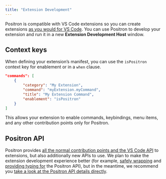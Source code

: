 ```yaml
---
title: "Extension Development"
---
```


Positron is compatible with VS Code extensions so you can create extensions [as you would for VS Code](https://code.visualstudio.com/api/get-started/your-first-extension). You can use Positron to develop your extension and run it in a new **Extension Development Host** window.

## Context keys

When defining your extension's manifest, you can use the `isPositron` context key for enablement or in a `when` clause.

```json
"commands": [
    {
        "category": "My Extension",
        "command": "myExtension.myCommand",
        "title": "My Extension Command",
        "enablement": "isPositron"
    }
]
```

This allows your extension to enable commands, keybindings, menu items, and any other contribution points only for Positron.

## Positron API

Positron provides [all the normal contribution points and the VS Code API](https://code.visualstudio.com/api/extension-capabilities/overview) to extensions, but also additionally new APIs to use. We plan to make the extension development experience better (for example, [safely wrapping](https://github.com/posit-dev/positron/issues/458) and [providing typing for](https://github.com/posit-dev/positron/issues/809) the Positron API), but in the meantime, we recommend you [take a look at the Positron API details directly](https://github.com/posit-dev/positron/tree/main/src/positron-dts).
